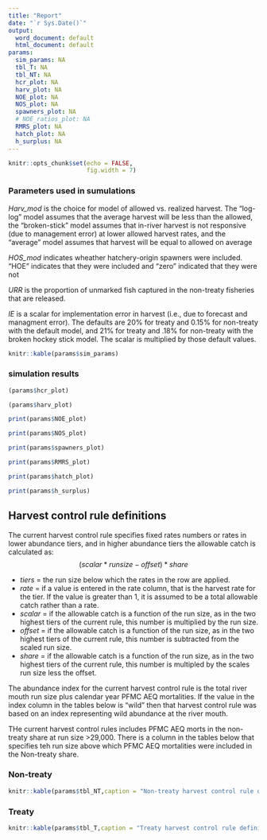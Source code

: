 ```yaml
---
title: "Report"
date: "`r Sys.Date()`"
output:
  word_document: default
  html_document: default
params:
  sim_params: NA
  tbl_T: NA
  tbl_NT: NA
  hcr_plot: NA
  harv_plot: NA
  NOE_plot: NA
  NOS_plot: NA
  spawners_plot: NA
  # NOE_ratios_plot: NA
  RMRS_plot: NA
  hatch_plot: NA
  h_surplus: NA
---
```


```r
knitr::opts_chunk$set(echo = FALSE,
                      fig.width = 7)
```


### Parameters used in sumulations

  *Harv_mod* is the choice for model of allowed vs. realized harvest. The "log-log" model assumes that the average harvest will be less than the allowed, the "broken-stick" model assumes that in-river harvest is not responsive (due to management error) at lower allowed harvest rates, and the "average" model assumes that harvest will be equal to allowed on average
  
  *HOS_mod* indicates wheather hatchery-origin spawners were included. "HOE" indicates that they were included and "zero" indicated that they were not
  
  *URR* is the proportion of unmarked fish captured in the non-treaty fisheries that are released.
  
  *IE* is a scalar for implementation error in harvest (i.e., due to forecast and managment error). The defaults are 20% for treaty and 0.15% for non-treaty with the default model, and 21% for treaty and .18% for non-treaty with the broken hockey stick model. The scalar is multiplied by those default values.
  
```r
knitr::kable(params$sim_params)
```


### simulation results

```r
(params$hcr_plot)
```


```r
(params$harv_plot)
```

```r
print(params$NOE_plot)
```

```r
print(params$NOS_plot)
```

```r
print(params$spawners_plot)
```

<!-- ```{r, fig.cap="Ratio of escapement to unfished escapement. Bars in the left panel show the ratio of geometric mean escapement between a given harvest control rule and a no-terminal-fishing control rule."} -->
<!-- print(params$NOE_ratios_plot) -->
<!-- ``` -->

```r
print(params$RMRS_plot)
```

```r
print(params$hatch_plot)
```

```r
print(params$h_surplus)
```

## Harvest control rule definitions

The current harvest control rule specifies fixed rates numbers or rates in lower abundance tiers, and in higher abundance tiers the allowable catch is calculated as:
              $$(scalar * run size - offset) * share$$


- *tiers* = the run size below which the rates in the row are applied.
- *rate* = if a value is entered in the rate column, that is the harvest rate for the tier. If the value is greater than 1, it is assumed to be a total allowable catch rather than a rate.
- *scalar* = if the allowable catch is a function of the run size, as in the two highest tiers of the current rule, this number is multiplied by the run size.
- *offset* = if the allowable catch is a function of the run size, as in the two highest tiers of the current rule, this number is subtracted from the scaled run size.
- *share* = if the allowable catch is a function of the run size, as in the two highest tiers of the current rule, this number is multipled by the scales run size less the offset.


The abundance index for the current harvest control rule is the total river mouth run size plus calendar year PFMC AEQ mortalities. If the value in the index column in the tables below is "wild" then that harvest control rule was based on an index representing wild abundance at the river mouth.


THe current harvest control rules includes PFMC AEQ morts in the non-treaty share at run size >29,000. There is a column in the tables below that specifies teh run size above which PFMC AEQ mortalities were included in the Non-treaty share. 


### Non-treaty

```r
knitr::kable(params$tbl_NT,caption = "Non-treaty harvest control rule definitions")
```



### Treaty

```r
knitr::kable(params$tbl_T,caption = "Treaty harvest control rule definitions")
```


